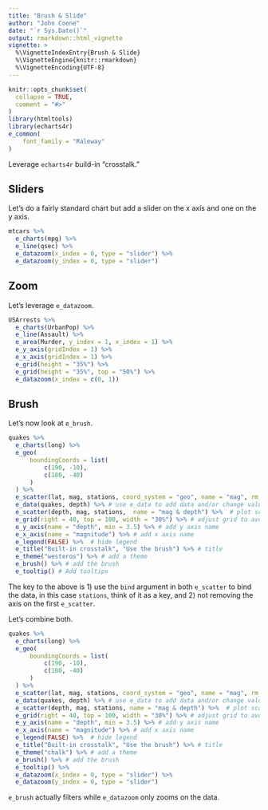 ```yaml
---
title: "Brush & Slide"
author: "John Coene"
date: "`r Sys.Date()`"
output: rmarkdown::html_vignette
vignette: >
  %\VignetteIndexEntry{Brush & Slide}
  %\VignetteEngine{knitr::rmarkdown}
  %\VignetteEncoding{UTF-8}
---
```


```r
knitr::opts_chunk$set(
  collapse = TRUE,
  comment = "#>"
)
library(htmltools)
library(echarts4r)
e_common(
    font_family = "Raleway"
)
```

Leverage `echarts4r` build-in "crosstalk."

## Sliders

Let's do a fairly standard chart but add a slider on the x axis and one on the y axis.

```r
mtcars %>% 
  e_charts(mpg) %>% 
  e_line(qsec) %>% 
  e_datazoom(x_index = 0, type = "slider") %>% 
  e_datazoom(y_index = 0, type = "slider") 
```

## Zoom

Let's leverage `e_datazoom`.

```r
USArrests %>% 
  e_charts(UrbanPop) %>% 
  e_line(Assault) %>% 
  e_area(Murder, y_index = 1, x_index = 1) %>% 
  e_y_axis(gridIndex = 1) %>%
  e_x_axis(gridIndex = 1) %>% 
  e_grid(height = "35%") %>% 
  e_grid(height = "35%", top = "50%") %>% 
  e_datazoom(x_index = c(0, 1))
```

## Brush

Let's now look at `e_brush`.

```r
quakes %>% 
  e_charts(long) %>% 
  e_geo(
      boundingCoords = list(
          c(190, -10),
          c(180, -40)
      )
  ) %>% 
  e_scatter(lat, mag, stations, coord_system = "geo", name = "mag", rm_y = FALSE, rm_x = FALSE) %>% # do not remove axis
  e_data(quakes, depth) %>% # use e_data to add data and/or change value on x axis
  e_scatter(depth, mag, stations,  name = "mag & depth") %>%  # plot scatter
  e_grid(right = 40, top = 100, width = "30%") %>% # adjust grid to avoid overlap
  e_y_axis(name = "depth", min = 3.5) %>% # add y axis name
  e_x_axis(name = "magnitude") %>% # add x axis name
  e_legend(FALSE) %>%  # hide legend
  e_title("Built-in crosstalk", "Use the brush") %>% # title
  e_theme("westeros") %>% # add a theme
  e_brush() %>% # add the brush
  e_tooltip() # Add tooltips
```

The key to the above is 1) use the `bind` argument in both `e_scatter` to bind the data, in this case `stations`, think of it as a key, and 2) not removing the axis on the first `e_scatter`.

Let's combine both.

```r
quakes %>% 
  e_charts(long) %>% 
  e_geo(
      boundingCoords = list(
          c(190, -10),
          c(180, -40)
      )
  ) %>% 
  e_scatter(lat, mag, stations, coord_system = "geo", name = "mag", rm_y = FALSE, rm_x = FALSE) %>% # do not remove axis
  e_data(quakes, depth) %>% # use e_data to add data and/or change value on x axis
  e_scatter(depth, mag, stations, name = "mag & depth") %>%  # plot scatter
  e_grid(right = 40, top = 100, width = "30%") %>% # adjust grid to avoid overlap
  e_y_axis(name = "depth", min = 3.5) %>% # add y axis name
  e_x_axis(name = "magnitude") %>% # add x axis name
  e_legend(FALSE) %>%  # hide legend
  e_title("Built-in crosstalk", "Use the brush") %>% # title
  e_theme("chalk") %>% # add a theme
  e_brush() %>% # add the brush
  e_tooltip() %>% 
  e_datazoom(x_index = 0, type = "slider") %>% 
  e_datazoom(y_index = 0, type = "slider") 
```

`e_brush` actually filters while `e_datazoom` only zooms on the data.
